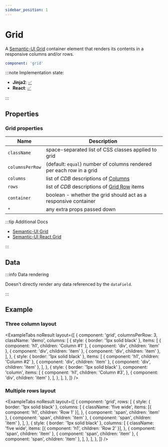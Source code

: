 ```yaml
---
sidebar_position: 1
---
```



# Grid

A [Semantic-UI Grid](https://semantic-ui.com/collections/grid.html#/definition) container element that
renders its contents in a responsive columns and/or rows.

```yaml
component: 'grid'
```

:::note Implementation state:

- **Jinja2**: [✅](https://github.com/oarepo/oarepo-ui/blob/invenio-3.5-jinja/oarepo_ui/templates/oarepo_ui/components/components.html.jinja2#L2)
- **React**: [✅](https://github.com/oarepo/react-generative-ui/blob/master/src/components/structural/Grid.tsx)

:::

## Properties

### Grid properties

| Name            | Description                                                          |
| --------------- | -------------------------------------------------------------------- |
| `className`     | space-separated list of CSS classes applied to grid                  |
| `columnsPerRow` | (default: `equal`) number of columns rendered per each row in a grid |
| `columns`       | list of _CDB_ descriptions of [Columns](grid/column#properties)      |
| `rows`          | list of _CDB_ descriptions of [Grid Row](grid/row#properties) items  |
| `container`     | boolean - whether the grid should act as a responsive container      |
| `*`             | any extra props passed down                                          |

:::tip Additional Docs

- [Semantic-UI Grid](https://semantic-ui.com/collections/grid.html#/definition)
- [Semantic-UI React Grid](https://react.semantic-ui.com/collections/grid/)

:::

## Data

:::info Data rendering

Doesn't directly render any data referenced by the `dataField`.

:::

## Example

### Three column layout

<ExampleTabs
  noResult
  layout={[
    {
      component: 'grid',
      columnsPerRow: 3,
      className: 'demo',
      columns: [
        {
          style: { border: '1px solid black' },
          items: [
            { component: 'h1', children: 'Column #1' },
            { component: 'div', children: 'item' },
            { component: 'div', children: 'item' },
            { component: 'div', children: 'item' },
          ],
        },
        {
          style: { border: '1px solid black' },
          items: [
            { component: 'h1', children: 'Column #2' },
            { component: 'div', children: 'item' },
            { component: 'div', children: 'item' },
          ],
        },
        {
          style: { border: '1px solid black' },
          component: 'column',
          items: [
            {
              component: 'h1',
              children: 'Column #3',
            },
            { component: 'div', children: 'item' },
          ],
        },
      ],
    },
  ]}
/>

### Multiple rows layout

<ExampleTabs
  noResult
  layout={[
    {
      component: 'grid',
      rows: [
        {
          style: { border: '1px solid black' },
          columns: [
            {
              className: 'five wide',
              items: [{ component: 'h1', children: 'Row 1' }],
            },
            { component: 'span', children: 'item' },
            { component: 'span', children: 'item' },
            { component: 'span', children: 'item' },
          ],
        },
        {
          style: { border: '1px solid black' },
          columns: [
            {
              className: 'five wide',
              items: [{ component: 'h1', children: 'Row 2' }],
            },
            { component: 'span', children: 'item' },
            { component: 'span', children: 'item' },
            { component: 'span', children: 'item' },
          ],
        },
      ],
    },
  ]}
/>
